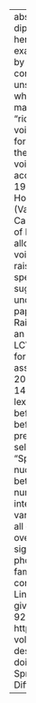 ---
abstract: The centralization of the low upgliding diphthong (typically called Canadian
  Raising, here just Raising), is frequently cited as an example of phonological opacity.
  Conditioned by a following voiceless segment, Raising continues to apply when an
  underlying unstressed /t/ is flapped on the surface. Dialects which have both Raising
  and Flapping, then, maintain the distinction between "writer" and "rider" in the
  quality of the vowel, rather than the voicing of the stop. Exceptions to the simplest
  formulation of Raising have been reported on in the past. Underapplication of Raising
  in pre-voiceless environments can possibly be accounted for by prosodic structure
  (Chambers, 1973, 1989; Jensen, 2000; Vance, 1987). However, a few reports from the
  Inland North (Vance, 1987; Dailey-O'Cain, 1997) and Canada (Hall, 2005) suggest
  that the regularity of Raising's conditioning has deteriorated, allowing raised
  nuclei before underlyingly voiced segments. The distribution of these raised variants
  is unpredictable within a speaker's phonology, but stable for given words, suggesting
  that Raising has lexicalized, and is undergoing diffusion to new environments. This
  paper focuses on the phonological status of Raising in Philadelphia. Raising was
  identified as an incipient sound change in progress in the LCV study of the 1970s,
  and has been revisited for study in connection with its masculine association (Labov,
  2001; Conn, 2005; Wagner, 2007). After examining data from 12 boys, ages 14 through
  19, it appears that Raising has lexicalized here as well. [^y] frequently appears
  before underlyingly voiced stops, as well as before nasals, but not in a phonologically
  predictable manner. Certain words seem to be selected for consistent overapplication
  however. "Spider" and "cider" are lexical items with raised nuclei for which there
  is broad agreement between speakers. However, there are also a number of lexical
  items which show more interspeaker variation, such as "tiny", produced variably
  as [tayni] or [t^yni]. Importantly, across all of the data, the effect of the lexical
  item on overapplication of Raising is stronger and more significant than the effect
  of surrounding phonological environment.
author:
- name:
    family: Fruehwald
    given: Josef
citation:
  container-title: Penn Working Papers in Linguistics
  editor:
  - name:
      family: Gorman
      given: Kyle
  issue: '2'
  issued: '2008'
  page: 83-92
  type: article-journal
  url: http://repository.upenn.edu/pwpl/vol14/iss2/11/
  volume: '14'
date: '2008'
date-format: YYYY
description: Penn Working Papers in Linguistics
doi: ''
params:
  key: IZLBZKZV
  notes: ''
title: 'The Spread of Raising : Opacity , Lexicalization , and Diffusion'

---
